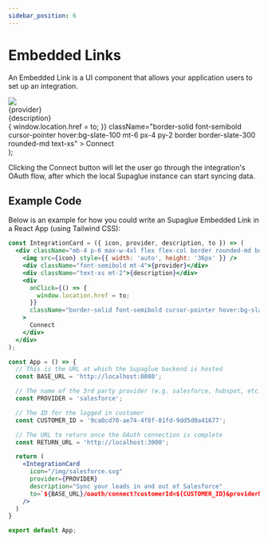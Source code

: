 ```yaml
---
sidebar_position: 6
---
```



# Embedded Links

An Embedded Link is a UI component that allows your application users to set up an integration.

  <div className="mb-4 p-6 max-w-4xl flex flex-col border rounded-md border-slate-200 border-solid items-start">
    <img src={icon} style={{ width: 'auto', height: '36px' }} />
    <div className="font-semibold mt-4">{provider}</div>
    <div className="text-xs mt-2">{description}</div>
    <div
      onClick={() => {
        window.location.href = to;
      }}
      className="border-solid font-semibold cursor-pointer hover:bg-slate-100 mt-6 px-4 py-2 border border-slate-300 rounded-md text-xs"
    >
      Connect
    </div>
  </div>
);

<div className="grid grid-cols-2 gap-4">

<IntegrationCard
  icon="/img/salesforce.svg"
  provider="Salesforce"
  description="Sync your leads in and out of Salesforce"
  to="http://localhost:8080/oauth/connect?customerId=9ca0cd70-ae74-4f8f-81fd-9dd5d0a41677&providerName=salesforce&returnUrl=https%3A%2F%2Fdocs.supaglue.com%2Fquickstart%233-query-the-supaglue-unified-api"
/>

<IntegrationCard
  icon="/img/hubspot.svg"
  provider="Hubspot"
  description="Sync your leads in and out of Hubspot"
  to="http://localhost:8080/oauth/connect?customerId=ea3039fa-27de-4535-90d8-db2bab0c0252&providerName=hubspot&returnUrl=https%3A%2F%2Fdocs.supaglue.com%2Fquickstart%233-query-the-supaglue-unified-api"
/>
</div>

Clicking the Connect button will let the user go through the integration's OAuth flow, after which the local Supaglue instance can start syncing data.

<div className="grid grid-cols-2 gap-4 justify-items-center">

<div>
  <ThemedImage
    alt="Salesforce Example App"
    width="100%"
    sources={{
      light: '/img/salesforce_app.png',
      dark: '/img/salesforce_app.png',
    }}
  />
</div>

<div>
  <ThemedImage
    alt="Hubspot Example App"
    width="100%"
    sources={{
      light: '/img/hubspot_app.png',
      dark: '/img/hubspot_app.png',
    }}
  />
</div>

</div>

## Example Code

Below is an example for how you could write an Supaglue Embedded Link in a React App (using Tailwind CSS):

```jsx
const IntegrationCard = ({ icon, provider, description, to }) => (
  <div className="mb-4 p-6 max-w-4xl flex flex-col border rounded-md border-slate-200 border-solid items-start">
    <img src={icon} style={{ width: 'auto', height: '36px' }} />
    <div className="font-semibold mt-4">{provider}</div>
    <div className="text-xs mt-2">{description}</div>
    <div
      onClick={() => {
        window.location.href = to;
      }}
      className="border-solid font-semibold cursor-pointer hover:bg-slate-100 mt-6 px-4 py-2 border border-slate-300 rounded-md text-xs"
    >
      Connect
    </div>
  </div>
);

const App = () => {
  // This is the URL at which the Supaglue backend is hosted
  const BASE_URL = 'http://localhost:8080';

  // The name of the 3rd party provider (e.g. salesforce, hubspot, etc.)
  const PROVIDER = 'salesforce';

  // The ID for the logged in customer
  const CUSTOMER_ID = '9ca0cd70-ae74-4f8f-81fd-9dd5d0a41677';

  // The URL to return once the OAuth connection is complete
  const RETURN_URL = 'http://localhost:3000';

  return (
    <IntegrationCard
      icon="/img/salesforce.svg"
      provider={PROVIDER}
      description="Sync your leads in and out of Salesforce"
      to=`${BASE_URL}/oauth/connect?customerId=${CUSTOMER_ID}&providerName=${PROVIDER}&returnUrl=${encodeURI(RETURN_URL)}`
    />
  )
}

export default App;
```
